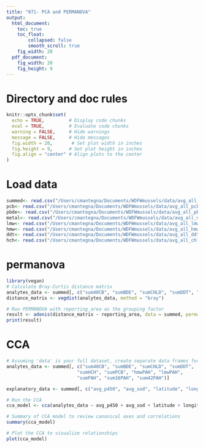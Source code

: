 ```yaml
---
title: "071- PCA and PERMANOVA"
output:
  html_document: 
    toc: true
    toc_float:
        collapsed: false
        smooth_scroll: true
    fig_width: 20
  pdf_document: 
    fig_width: 20
    fig_height: 9
---
```


# Directory and doc rules

```r

knitr::opts_chunk$set(
  echo = TRUE,         # Display code chunks
  eval = TRUE,         # Evaluate code chunks
  warning = FALSE,     # Hide warnings
  message = FALSE,     # Hide messages
  fig.width = 20,       # Set plot width in inches
  fig.height = 9,      # Set plot height in inches
  fig.align = "center" # Align plots to the center
)

```

# Load data
```r

summed<- read.csv("/Users/cmantegna/Documents/WDFWmussels/data/avg_all_summed.csv")
pcb<- read.csv("/Users/cmantegna/Documents/WDFWmussels/data/avg_all_pcb.csv")
pbde<- read.csv("/Users/cmantegna/Documents/WDFWmussels/data/avg_all_pbde.csv")
metal<- read.csv("/Users/cmantegna/Documents/WDFWmussels/data/avg_all_metal.csv")
lmw<- read.csv("/Users/cmantegna/Documents/WDFWmussels/data/avg_all_lmw.csv")
hmw<- read.csv("/Users/cmantegna/Documents/WDFWmussels/data/avg_all_hmw.csv")
ddt<- read.csv("/Users/cmantegna/Documents/WDFWmussels/data/avg_all_ddtPesticide.csv")
hch<- read.csv("/Users/cmantegna/Documents/WDFWmussels/data/avg_all_chlordanesHch.csv")

```

# permanova
```r

library(vegan)
# Calculate Bray-Curtis distance matrix
analytes_data <- summed[, c("sum40CB", "sumBDE", "sumCHLD", "sumDDT", "sumHCH", "sumPCB", "hmwPAH", "lmwPAH", "sumPAH", "sum16PAH", "sum42PAH")]
distance_matrix <- vegdist(analytes_data, method = "bray")

# Run PERMANOVA with reporting_area as the grouping factor
result <- adonis(distance_matrix ~ reporting_area, data = summed, permutations = 999)
print(result)


```

# CCA
```r

# Assuming 'data' is your full dataset, create separate data frames for responses and explanatory variables
analytes_data <- summed[, c("sum40CB", "sumBDE", "sumCHLD", "sumDDT", 
                          "sumHCH", "sumPCB", "hmwPAH", "lmwPAH", 
                          "sumPAH", "sum16PAH", "sum42PAH")]

explanatory_data <- summed[, c("avg_p450", "avg_sod", "latitude", "longitude")]

# Run the CCA
cca_model <- cca(analytes_data ~ avg_p450 + avg_sod + latitude + longitude, data = explanatory_data)

# Summary of CCA model to review canonical axes and correlations
summary(cca_model)

# Plot the CCA to visualize relationships
plot(cca_model)

```



